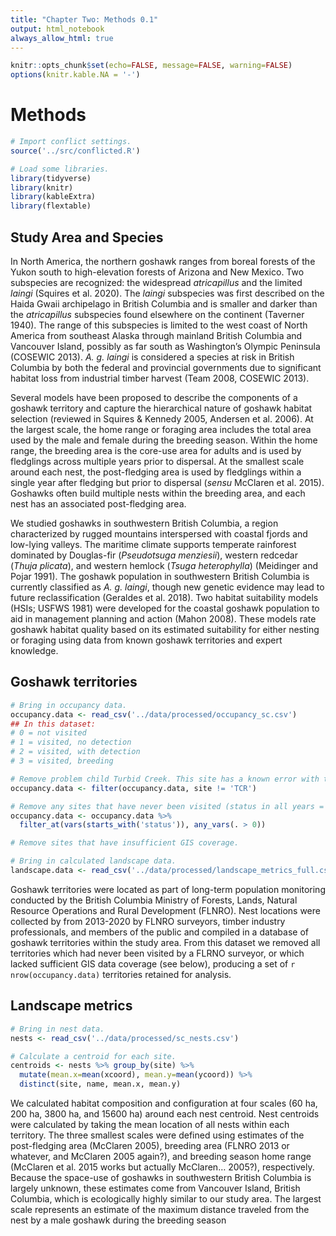 ```yaml
---
title: "Chapter Two: Methods 0.1"
output: html_notebook
always_allow_html: true
---
```

```r
knitr::opts_chunk$set(echo=FALSE, message=FALSE, warning=FALSE)
options(knitr.kable.NA = '-')
```

# Methods

```r
# Import conflict settings.
source('../src/conflicted.R')

# Load some libraries.
library(tidyverse)
library(knitr)
library(kableExtra)
library(flextable)
```

## Study Area and Species

In North America, the northern goshawk ranges from boreal forests of the Yukon south to high-elevation forests of Arizona and New Mexico. Two subspecies are recognized: the widespread *atricapillus* and the limited *laingi* (Squires et al. 2020). The *laingi* subspecies was first described on the Haida Gwaii archipelago in British Columbia and is smaller and darker than the *atricapillus* subspecies found elsewhere on the continent (Taverner 1940). The range of this subspecies is limited to the west coast of North America from southeast Alaska through mainland British Columbia and Vancouver Island, possibly as far south as Washington’s Olympic Peninsula (COSEWIC 2013). *A. g. laingi* is considered a species at risk in British Columbia by both the federal and provincial governments due to significant habitat loss from industrial timber harvest (Team 2008, COSEWIC 2013).

Several models have been proposed to describe the components of a goshawk territory and capture the hierarchical nature of goshawk habitat selection (reviewed in Squires & Kennedy 2005, Andersen et al. 2006). At the largest scale, the home range or foraging area includes the total area used by the male and female during the breeding season. Within the home range, the breeding area is the core-use area for adults and is used by fledglings across multiple years prior to dispersal. At the smallest scale around each nest, the post-fledging area is used by fledglings within a single year after fledging but prior to dispersal (*sensu* McClaren et al. 2015). Goshawks often build multiple nests within the breeding area, and each nest has an associated post-fledging area.

We studied goshawks in southwestern British Columbia, a region characterized by rugged mountains interspersed with coastal fjords and low-lying valleys. The maritime climate supports temperate rainforest dominated by Douglas-fir (*Pseudotsuga menziesii*), western redcedar (*Thuja plicata*), and western hemlock (*Tsuga heterophylla*) (Meidinger and Pojar 1991). The goshawk population in southwestern British Columbia is currently classified as *A. g. laingi*, though new genetic evidence may lead to future reclassification (Geraldes et al. 2018). Two habitat suitability models (HSIs; USFWS 1981) were developed for the coastal goshawk population to aid in management planning and action (Mahon 2008). These models rate goshawk habitat quality based on its estimated suitability for either nesting or foraging using data from known goshawk territories and expert knowledge.

## Goshawk territories

```r
# Bring in occupancy data.
occupancy.data <- read_csv('../data/processed/occupancy_sc.csv')
## In this dataset: 
# 0 = not visited
# 1 = visited, no detection
# 2 = visited, with detection
# 3 = visited, breeding

# Remove problem child Turbid Creek. This site has a known error with the GIS data.
occupancy.data <- filter(occupancy.data, site != 'TCR')

# Remove any sites that have never been visited (status in all years = 0).
occupancy.data <- occupancy.data %>% 
  filter_at(vars(starts_with('status')), any_vars(. > 0))

# Remove sites that have insufficient GIS coverage.

# Bring in calculated landscape data.
landscape.data <- read_csv('../data/processed/landscape_metrics_full.csv')
```

Goshawk territories were located as part of long-term population monitoring conducted by the British Columbia Ministry of Forests, Lands, Natural Resource Operations and Rural Development (FLNRO). Nest locations were collected by from 2013-2020 by FLNRO surveyors, timber industry professionals, and members of the public and compiled in a database of goshawk territories within the study area. From this dataset we removed all territories which had never been visited by a FLRNO surveyor, or which lacked sufficient GIS data coverage (see below), producing a set of `r nrow(occupancy.data)` territories retained for analysis.

## Landscape metrics

```r
# Bring in nest data.
nests <- read_csv('../data/processed/sc_nests.csv')

# Calculate a centroid for each site.
centroids <- nests %>% group_by(site) %>% 
  mutate(mean.x=mean(xcoord), mean.y=mean(ycoord)) %>% 
  distinct(site, name, mean.x, mean.y)
```

We calculated habitat composition and configuration at four scales (60 ha, 200 ha, 3800 ha, and 15600 ha) around each nest centroid. Nest centroids were calculated by taking the mean location of all nests within each territory. The three smallest scales were defined using estimates of the post-fledging area (McClaren 2005), breeding area (FLNRO 2013 or whatever, and McClaren 2005 again?), and breeding season home range (McClaren et al. 2015 works but actually McClaren... 2005?), respectively. Because the space-use of goshawks in southwestern British Columbia is largely unknown, these estimates come from Vancouver Island, British Columbia, which is ecologically highly similar to our study area. The largest scale represents an estimate of the maximum distance traveled from the nest by a male goshawk during the breeding season













